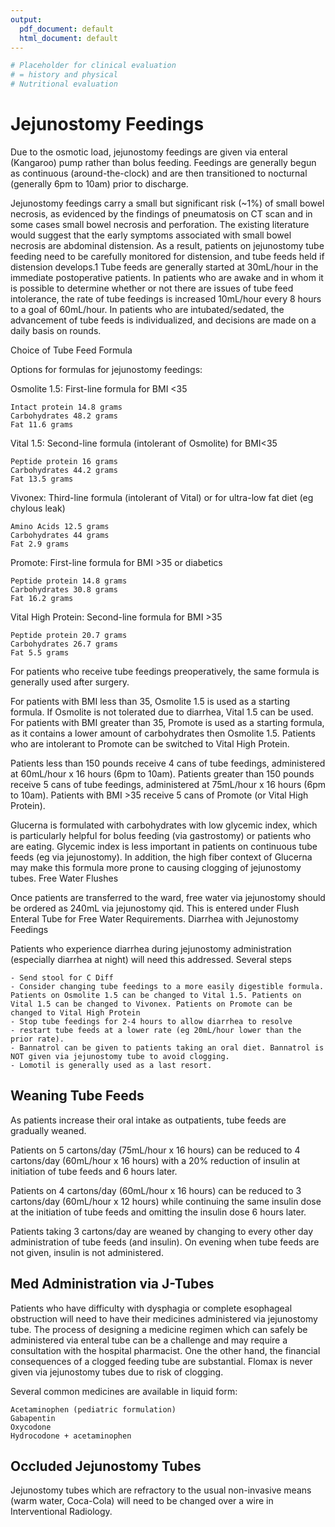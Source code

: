 ```yaml
---
output:
  pdf_document: default
  html_document: default
---
```

```r
# Placeholder for clinical evaluation
# = history and physical
# Nutritional evaluation
```
# Jejunostomy Feedings

Due to the osmotic load, jejunostomy feedings are given via enteral (Kangaroo) pump rather than bolus feeding. Feedings are generally begun as continuous (around-the-clock) and are then transitioned to nocturnal (generally 6pm to 10am) prior to discharge.

Jejunostomy feedings carry a small but significant risk (~1%) of small bowel necrosis, as evidenced by the findings of pneumatosis on CT scan and in some cases small bowel necrosis and perforation. The existing literature would suggest that the early symptoms associated with small bowel necrosis are abdominal distension. As a result, patients on jejunostomy tube feeding need to be carefully monitored for distension, and tube feeds held if distension develops.​1​ Tube feeds are generally started at 30mL/hour in the immediate postoperative patients. In patients who are awake and in whom it is possible to determine whether or not there are issues of tube feed intolerance, the rate of tube feedings is increased 10mL/hour every 8 hours to a goal of 60mL/hour. In patients who are intubated/sedated, the advancement of tube feeds is individualized, and decisions are made on a daily basis on rounds.

Choice of Tube Feed Formula

Options for formulas for jejunostomy feedings:

Osmolite 1.5: First-line formula for BMI <35

    Intact protein 14.8 grams
    Carbohydrates 48.2 grams
    Fat 11.6 grams

Vital 1.5:  Second-line formula (intolerant of Osmolite) for BMI<35

    Peptide protein 16 grams
    Carbohydrates 44.2 grams
    Fat 13.5 grams

Vivonex: Third-line formula (intolerant of Vital) or for ultra-low fat diet (eg chylous leak)

    Amino Acids 12.5 grams
    Carbohydrates 44 grams
    Fat 2.9 grams

Promote: First-line formula for BMI >35 or diabetics

    Peptide protein 14.8 grams
    Carbohydrates 30.8 grams
    Fat 16.2 grams

Vital High Protein: Second-line formula for BMI >35

    Peptide protein 20.7 grams
    Carbohydrates 26.7 grams
    Fat 5.5 grams

For patients who receive tube feedings preoperatively, the same formula is generally used after surgery.

For patients with BMI less than 35, Osmolite 1.5 is used as a starting formula. If Osmolite is not tolerated due to diarrhea, Vital 1.5 can be used. For patients with BMI greater than 35, Promote is used as a starting formula, as it contains a lower amount of carbohydrates then Osmolite 1.5. Patients who are intolerant to Promote can be switched to Vital High Protein.

Patients less than 150 pounds receive 4 cans of tube feedings, administered at 60mL/hour x 16 hours (6pm to 10am). Patients greater than 150 pounds receive 5 cans of tube feedings, administered at 75mL/hour x 16 hours (6pm to 10am). Patients with BMI >35 receive 5 cans of Promote (or Vital High Protein).

Glucerna is formulated with carbohydrates with low glycemic index, which is particularly helpful for bolus feeding (via gastrostomy) or patients who are eating. Glycemic index is less important in patients on continuous tube feeds (eg via jejunostomy). In addition, the high fiber context of Glucerna may make this formula more prone to causing clogging of jejunostomy tubes.
Free Water Flushes

Once patients are transferred to the ward, free water via jejunostomy should be ordered as 240mL via jejunostomy qid. This is entered under Flush Enteral Tube for Free Water Requirements.
Diarrhea with Jejunostomy Feedings

Patients who experience diarrhea during jejunostomy administration (especially diarrhea at night) will need this addressed. Several steps

    - Send stool for C Diff
    - Consider changing tube feedings to a more easily digestible formula. Patients on Osmolite 1.5 can be changed to Vital 1.5. Patients on Vital 1.5 can be changed to Vivonex. Patients on Promote can be changed to Vital High Protein
    - Stop tube feedings for 2-4 hours to allow diarrhea to resolve
    - restart tube feeds at a lower rate (eg 20mL/hour lower than the prior rate).
    - Bannatrol can be given to patients taking an oral diet. Bannatrol is NOT given via jejunostomy tube to avoid clogging.
    - Lomotil is generally used as a last resort.


## Weaning Tube Feeds

As patients increase their oral intake as outpatients, tube feeds are gradually weaned.

Patients on 5 cartons/day (75mL/hour x 16 hours) can be reduced to 4 cartons/day (60mL/hour x 16 hours) with a 20% reduction of insulin at initiation of tube feeds and 6 hours later.

Patients on 4 cartons/day (60mL/hour x 16 hours) can be reduced to 3 cartons/day (60mL/hour x 12 hours) while continuing the same insulin dose at the initiation of tube feeds and omitting the insulin dose 6 hours later.

Patients taking 3 cartons/day are weaned by changing to every other day administration of tube feeds (and insulin). On evening when tube feeds are not given, insulin is not administered.

## Med Administration via J-Tubes

Patients who have difficulty with dysphagia or complete esophageal obstruction will need to have their medicines administered via jejunostomy tube. The process of designing a medicine regimen which can safely be administered via enteral tube can be a challenge and may require a consultation with the hospital pharmacist. One the other hand, the financial consequences of a clogged feeding tube are substantial. Flomax is never given via jejunostomy tubes due to risk of clogging.

Several common medicines are available in liquid form:

    Acetaminophen (pediatric formulation)
    Gabapentin
    Oxycodone
    Hydrocodone + acetaminophen

## Occluded Jejunostomy Tubes

Jejunostomy tubes which are refractory to the usual non-invasive means (warm water, Coca-Cola) will need to be changed over a wire in Interventional Radiology.

